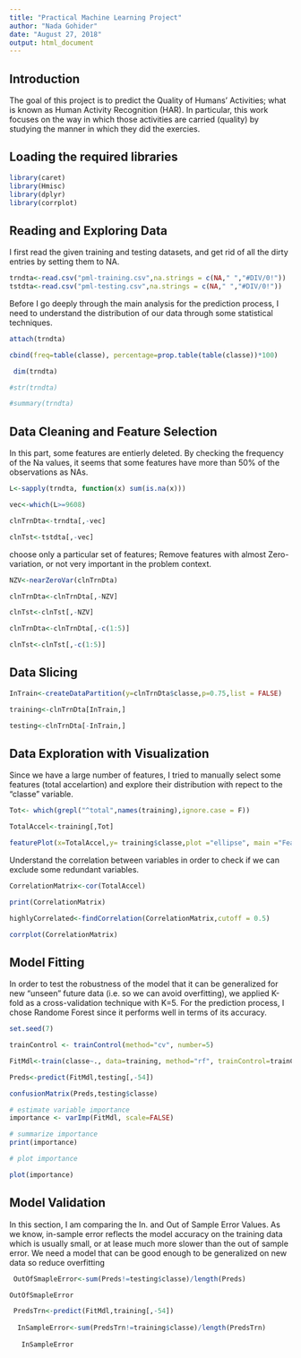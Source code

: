 ```yaml
---
title: "Practical Machine Learning Project"
author: "Nada Gohider"
date: "August 27, 2018"
output: html_document
---
```

## Introduction

The goal of this project is to predict the Quality of Humans' Activities; what is known as Human Activity Recognition (HAR). In particular, this work focuses on the way in which those activities are carried (quality) by studying the manner in which they did the exercies. 

## Loading the required libraries

```r
library(caret)
library(Hmisc)
library(dplyr)
library(corrplot)

```

## Reading and Exploring Data

I first read the given training and testing datasets, and get rid of all the dirty entries by setting them to NA.

```r
trndta<-read.csv("pml-training.csv",na.strings = c(NA," ","#DIV/0!"))
tstdta<-read.csv("pml-testing.csv",na.strings = c(NA," ","#DIV/0!"))
```

Before I go deeply through the main analysis for the prediction process, I need to understand the distribution of our data through some statistical techniques.

```r

attach(trndta)

cbind(freq=table(classe), percentage=prop.table(table(classe))*100)

 dim(trndta)

#str(trndta)

#summary(trndta)

```

## Data Cleaning and Feature Selection

In this part, some features are entierly deleted. By checking the frequency of the Na values, it seems that some features have more than 50% of the observations as NAs. 

```r

L<-sapply(trndta, function(x) sum(is.na(x)))

vec<-which(L>=9608)

clnTrnDta<-trndta[,-vec]

clnTst<-tstdta[,-vec]

```

choose only a particular set of features; Remove features with almost Zero-variation, or not very important in the problem context.

```r

NZV<-nearZeroVar(clnTrnDta)

clnTrnDta<-clnTrnDta[,-NZV]

clnTst<-clnTst[,-NZV]

clnTrnDta<-clnTrnDta[,-c(1:5)]

clnTst<-clnTst[,-c(1:5)]

```

## Data Slicing

```r

InTrain<-createDataPartition(y=clnTrnDta$classe,p=0.75,list = FALSE)

training<-clnTrnDta[InTrain,]

testing<-clnTrnDta[-InTrain,]

```

## Data Exploration with Visualization

Since we have a large number of features, I tried to manually select some features (total accelartion) and explore their distribution with repect to the "classe" variable. 

```r

Tot<- which(grepl("^total",names(training),ignore.case = F))

TotalAccel<-training[,Tot]

featurePlot(x=TotalAccel,y= training$classe,plot ="ellipse", main ="Feature Exploration" )

```

Understand the correlation between variables in order to check if we can exclude some redundant variables.

```r

CorrelationMatrix<-cor(TotalAccel)

print(CorrelationMatrix)

highlyCorrelated<-findCorrelation(CorrelationMatrix,cutoff = 0.5)

corrplot(CorrelationMatrix)
```


## Model Fitting

In order to test the robustness of the model that it can be generalized for new "unseen" future data (i.e. so we can avoid overfitting), we applied K-fold as a cross-validation technique with K=5. For the prediction process, I chose Randome Forest since it performs well in terms of its accuracy. 

```r

set.seed(7)

trainControl <- trainControl(method="cv", number=5)

FitMdl<-train(classe~., data=training, method="rf", trainControl=trainControl)

Preds<-predict(FitMdl,testing[,-54])

confusionMatrix(Preds,testing$classe)

# estimate variable importance
importance <- varImp(FitMdl, scale=FALSE)

# summarize importance
print(importance)

# plot importance

plot(importance)


```

## Model Validation

In this section, I am comparing the In. and Out of Sample Error Values. As we know, in-sample error reflects the model accuracy on the training data which is usually small, or at lease much more slower than the out of sample error. We need a model that can be good enough to be generalized on new data so reduce overfitting 

```r

 OutOfSmapleError<-sum(Preds!=testing$classe)/length(Preds)

OutOfSmapleError

 PredsTrn<-predict(FitMdl,training[,-54])
 
  InSampleError<-sum(PredsTrn!=training$classe)/length(PredsTrn)
 
   InSampleError
  
```
